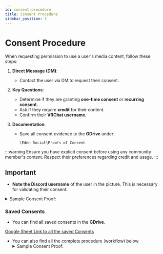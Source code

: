 ```yaml
---
id: consent-procedure
title: Consent Procedure
sidebar_position: 5
---
```


# Consent Procedure

When requesting permission to use a user's media content, follow these steps:

1. **Direct Message (DM)**:

   - Contact the user via DM to request their consent.

2. **Key Questions**:

   - Determine if they are granting **one-time consent** or **recurring consent**.
   - Ask if they require **credit** for their content.
   - Confirm their **VRChat username**.

3. **Documentation**:

   - Save all consent evidence to the **GDrive** under:

     ```
     \Eden Social\Proofs of Consent
     ```

:::warning
Ensure you have explicit consent before using any community member's content. Respect their preferences regarding credit and usage.
:::

## Important

- **Note the Discord username** of the user in the picture. This is necessary for validating their consent.

<details>
  <summary>Sample Consent Proof:</summary>
  <img src={require("../../../static/img/sample-consent-proof.png").default} alt="Consent Proof Sample" width="80%" />
</details>

### Saved Consents

- You can find all saved consents in the **GDrive**.

[Google Sheet Link to all the saved Consents](https://drive.google.com/open?id=1Eug4zevw3A-mcOtmN6Qm7sZ0QlbAjYZR&usp=drive_fs)

- You can also find all the complete procedure (workflow) below.
  <details>
    <summary>Sample Consent Proof:</summary>
    <img src={require("../../../static/img/complete-procedure.png").default} alt="Consent Proof Sample" width="80%" />
  </details>

